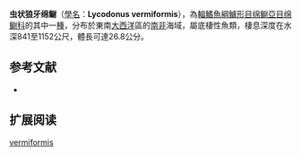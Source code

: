 {{Speciesbox
| name = 虫状狼牙绵鳚
| image = 
| status = NE
| status_system = IUCN3.1
| genus = Lycodonus
| species = vermiformis
| authority = [[Barnard|Barnard]], 1927
| synonyms = 
}}

'''虫状狼牙绵鳚'''（[[學名|學名]]：'''Lycodonus vermiformis'''），為[[輻鰭魚綱|輻鰭魚綱]][[鱸形目|鱸形目]][[绵鳚亞目|绵鳚亞目]][[绵鳚科|绵鳚科]]的其中一[[種|種]]，分布於東南[[大西洋|大西洋]]區的[[南非|南非]]海域，屬底棲性魚類，棲息深度在水深841至1152公尺，體長可達26.8公分。

==参考文献==
*{{FishBase_species|genus=Lycodonus|species=vermiformis|year=2012|month=3}}

== 扩展阅读 ==
{{refbegin}}
{{wikispecies-inline|Lycodonus vermiformis|虫状狼牙绵鳚}}
{{refend}}
{{Taxonbar|from=Q1109588}}

[[Category:狼牙绵鳚属|vermiformis]]


{{鱸形目小作品}}